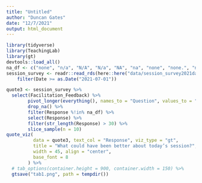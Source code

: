 ```yaml
---
title: "Untitled"
author: "Duncan Gates"
date: "12/7/2021"
output: html_document
---
```


```r
library(tidyverse)
library(TeachingLab)
library(gt)
devtools::load_all()
na_df <- c("none", "n/a", "N/A", "N/a", "NA", "na", "none", "none.", "na.", "NA.", "N/A.", "No Response")
session_survey <- readr::read_rds(here::here("data/session_survey2021data.rds")) %>%
    filter(Date >= as.Date("2021-07-01"))

quote3 <- session_survey %>%
  select(Facilitation_Feedback) %>%
        pivot_longer(everything(), names_to = "Question", values_to = "Response") %>%
        drop_na() %>%
        filter(Response %!in% na_df) %>%
        select(Response) %>%
        filter(str_length(Response) > 30) %>%
        slice_sample(n = 10)
quote_viz(
          data = quote3, text_col = "Response", viz_type = "gt",
          title = "What could have been better about today’s session?",
          width = 45, align = "center",
          base_font = 8
        ) %>%
  # tab_options(container.height = 900, container.width = 150) %>%
  gtsave("tab1.png", path = tempdir())
```

